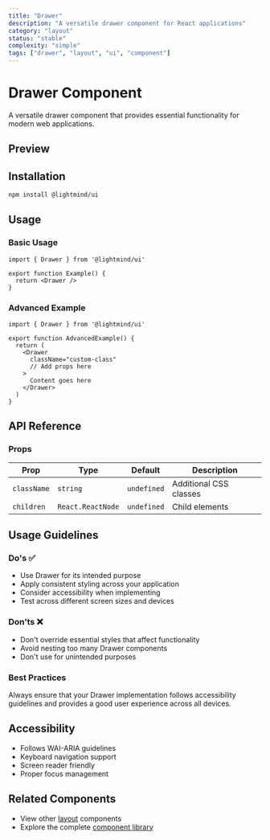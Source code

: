 ```yaml
---
title: "Drawer"
description: "A versatile drawer component for React applications"
category: "layout"
status: "stable"
complexity: "simple"
tags: ["drawer", "layout", "ui", "component"]
---
```



# Drawer Component

A versatile drawer component that provides essential functionality for modern web applications.

## Preview

<div className="space-y-6">
  <DrawerDemo />
</div>

## Installation

```bash
npm install @lightmind/ui
```

## Usage

### Basic Usage

```tsx
import { Drawer } from '@lightmind/ui'

export function Example() {
  return <Drawer />
}
```

### Advanced Example

```tsx
import { Drawer } from '@lightmind/ui'

export function AdvancedExample() {
  return (
    <Drawer
      className="custom-class"
      // Add props here
    >
      Content goes here
    </Drawer>
  )
}
```

## API Reference

### Props

| Prop | Type | Default | Description |
|------|------|---------|-------------|
| `className` | `string` | `undefined` | Additional CSS classes |
| `children` | `React.ReactNode` | `undefined` | Child elements |

## Usage Guidelines

### Do's ✅

- Use Drawer for its intended purpose
- Apply consistent styling across your application
- Consider accessibility when implementing
- Test across different screen sizes and devices

### Don'ts ❌

- Don't override essential styles that affect functionality
- Avoid nesting too many Drawer components
- Don't use for unintended purposes

### Best Practices

Always ensure that your Drawer implementation follows accessibility guidelines and provides a good user experience across all devices.

## Accessibility

- Follows WAI-ARIA guidelines
- Keyboard navigation support
- Screen reader friendly
- Proper focus management

## Related Components

- View other [layout](/category/layout) components
- Explore the complete [component library](/search)
